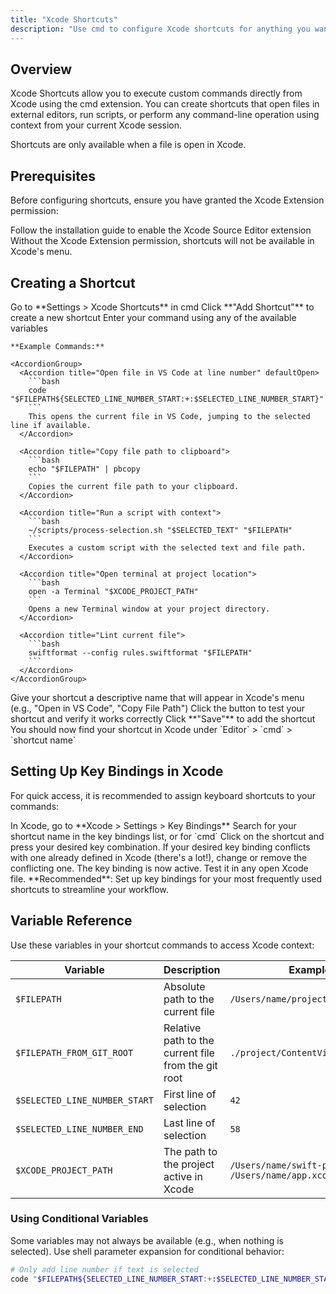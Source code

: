 ```yaml
---
title: "Xcode Shortcuts"
description: "Use cmd to configure Xcode shortcuts for anything you want (no sandbox)"
---
```


## Overview

Xcode Shortcuts allow you to execute custom commands directly from Xcode using the cmd extension. You can create shortcuts that open files in external editors, run scripts, or perform any command-line operation using context from your current Xcode session.

<Info>
  Shortcuts are only available when a file is open in Xcode.
</Info>

## Prerequisites

Before configuring shortcuts, ensure you have granted the Xcode Extension permission:

<Card title="Grant Xcode Extension Permission" icon="wrench" href="/pages/install#step-2-grant-permissions">
  Follow the installation guide to enable the Xcode Source Editor extension
</Card>

<Warning>
  Without the Xcode Extension permission, shortcuts will not be available in Xcode's menu.
</Warning>

## Creating a Shortcut

<Steps>
  <Step title="Open Shortcut Settings">
    Go to **Settings > Xcode Shortcuts** in cmd
  </Step>

  <Step title="Add New Shortcut">
    Click **"Add Shortcut"** to create a new shortcut
  </Step>

  <Step title="Configure the Command">
    Enter your command using any of the available variables

    **Example Commands:**

    <AccordionGroup>
      <Accordion title="Open file in VS Code at line number" defaultOpen>
        ```bash
        code "$FILEPATH${SELECTED_LINE_NUMBER_START:+:$SELECTED_LINE_NUMBER_START}"
        ```
        This opens the current file in VS Code, jumping to the selected line if available.
      </Accordion>

      <Accordion title="Copy file path to clipboard">
        ```bash
        echo "$FILEPATH" | pbcopy
        ```
        Copies the current file path to your clipboard.
      </Accordion>

      <Accordion title="Run a script with context">
        ```bash
        ~/scripts/process-selection.sh "$SELECTED_TEXT" "$FILEPATH"
        ```
        Executes a custom script with the selected text and file path.
      </Accordion>

      <Accordion title="Open terminal at project location">
        ```bash
        open -a Terminal "$XCODE_PROJECT_PATH"
        ```
        Opens a new Terminal window at your project directory.
      </Accordion>

      <Accordion title="Lint current file">
        ```bash
        swiftformat --config rules.swiftformat "$FILEPATH"
        ```
      </Accordion>
    </AccordionGroup>
  </Step>

  <Step title="Name Your Shortcut">
    Give your shortcut a descriptive name that will appear in Xcode's menu (e.g., "Open in VS Code", "Copy File Path")
  </Step>

  <Step title="Test the Shortcut">
    Click the <Icon icon="play" /> button to test your shortcut and verify it works correctly
  </Step>

  <Step title="Save">
    Click **"Save"** to add the shortcut
  </Step>

  <Step title="Save">
    You should now find your shortcut in Xcode under `Editor` > `cmd` > `shortcut name`
  </Step>
</Steps>

## Setting Up Key Bindings in Xcode

For quick access, it is recommended to assign keyboard shortcuts to your commands:

<Steps>
  <Step title="Open Xcode Settings">
    In Xcode, go to **Xcode > Settings > Key Bindings**
  </Step>

  <Step title="Find Your Shortcut">
    Search for your shortcut name in the key bindings list, or for `cmd`
  </Step>

  <Step title="Assign a Key Combination">
    Click on the shortcut and press your desired key combination.
  </Step>

  <Step title="(Optional) Resolve conflict">
    If your desired key binding conflicts with one already defined in Xcode (there's a lot!), change or remove the conflicting one.
  </Step>

  <Step title="Verify">
    The key binding is now active. Test it in any open Xcode file.
  </Step>
</Steps>

<Tip>
  **Recommended**: Set up key bindings for your most frequently used shortcuts to streamline your workflow.
</Tip>

## Variable Reference

Use these variables in your shortcut commands to access Xcode context:

| Variable | Description | Example Value |
|----------|-------------|---------------|
| `$FILEPATH` | Absolute path to the current file | `/Users/name/project/ContentView.swift` |
| `$FILEPATH_FROM_GIT_ROOT` | Relative path to the current file from the git root | `./project/ContentView.swift` |
| `$SELECTED_LINE_NUMBER_START` | First line of selection | `42` |
| `$SELECTED_LINE_NUMBER_END` | Last line of selection | `58` |
| `$XCODE_PROJECT_PATH` | The path to the project active in Xcode | `/Users/name/swift-package` `/Users/name/app.xcodeproj` |

### Using Conditional Variables

Some variables may not always be available (e.g., when nothing is selected). Use shell parameter expansion for conditional behavior:

```bash
# Only add line number if text is selected
code "$FILEPATH${SELECTED_LINE_NUMBER_START:+:$SELECTED_LINE_NUMBER_START}"
```
